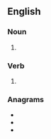 ==English==

===Noun===
{{head|en|noun plural form}}

# {{plural of|girdle|lang=en}}

===Verb===
{{head|en|verb form}}

# {{en-third-person singular of|girdle}}

===Anagrams===
* {{l|en|gilders}}
* {{l|en|gliders}}
* {{l|en|regilds}}